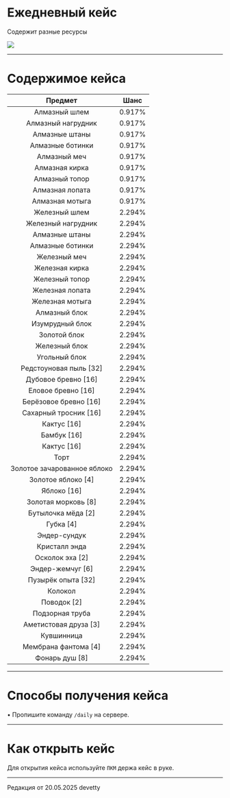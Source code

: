 # Ежедневный кейс
Содержит разные ресурсы

<img src="https://s3.etty.su/wiki/survival/cases/daily.webp" />

--------

# Содержимое кейса

| Предмет | Шанс |
| :---------: | :---------: |
| Алмазный шлем | 0.917% |
| Алмазный нагрудник | 0.917% |
| Алмазные штаны | 0.917% |
| Алмазные ботинки | 0.917% |
| Алмазный меч | 0.917% |
| Алмазная кирка | 0.917% |
| Алмазный топор | 0.917% |
| Алмазная лопата | 0.917% |
| Алмазная мотыга | 0.917% |
| Железный шлем | 2.294% |
| Железный нагрудник | 2.294% |
| Алмазные штаны | 2.294% |
| Алмазные ботинки | 2.294% |
| Железный меч | 2.294% |
| Железная кирка | 2.294% |
| Железный топор | 2.294% |
| Железная лопата | 2.294% |
| Железная мотыга | 2.294% |
| Алмазный блок | 2.294% |
| Изумрудный блок | 2.294% |
| Золотой блок | 2.294% |
| Железный блок | 2.294% |
| Угольный блок | 2.294% |
| Редстоуновая пыль [32] | 2.294% |
| Дубовое бревно [16] | 2.294% |
| Еловое бревно [16] | 2.294% |
| Берёзовое бревно [16] | 2.294% |
| Сахарный тросник [16] | 2.294% |
| Кактус [16] | 2.294% |
| Бамбук [16] | 2.294% |
| Кактус [16] | 2.294% |
| Торт | 2.294% |
| Золотое зачарованное яблоко | 2.294% |
| Золотое яблоко [4] | 2.294% |
| Яблоко [16] | 2.294% |
| Золотая морковь [8] | 2.294% |
| Бутылочка мёда [2] | 2.294% |
| Губка [4] | 2.294% |
| Эндер-сундук | 2.294% |
| Кристалл энда | 2.294% |
| Осколок эха [2] | 2.294% |
| Эндер-жемчуг [6] | 2.294% |
| Пузырёк опыта [32] | 2.294% |
| Колокол | 2.294% |
| Поводок [2] | 2.294% |
| Подзорная труба | 2.294% |
| Аметистовая друза [3] | 2.294% |
| Кувшинница | 2.294% |
| Мембрана фантома [4] | 2.294% |
| Фонарь душ [8] | 2.294% |

--------

# Способы получения кейса

 • Пропишите команду ```/daily``` на сервере.

--------

# Как открыть кейс

Для открытия кейса используйте ```ПКМ``` держа кейс в руке.

--------

<Badge bgColor="#ffad47" textColor="#000000">Редакция от 20.05.2025</Badge> <Badge bgColor="#88bfbd" textColor="#000000">devetty</Badge>